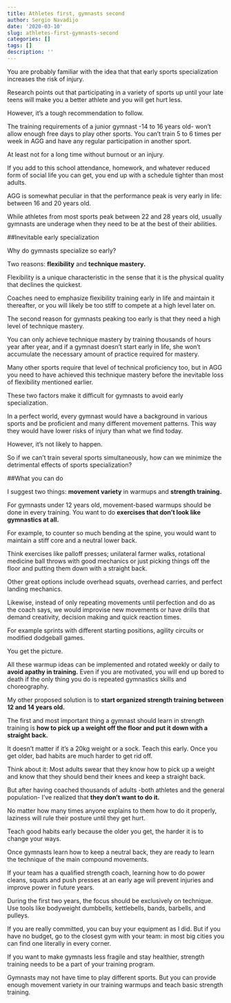 ```yaml
---
title: Athletes first, gymnasts second
author: Sergio Navadijo
date: '2020-03-10'
slug: athletes-first-gymnasts-second
categories: []
tags: []
description: ''
---
```


You are probably familiar with the idea that that early sports specialization increases the risk of injury. 

Research points out that participating in a variety of sports up until your late teens will make you a better athlete and you will get hurt less.

However, it's a tough recommendation to follow.

The training requirements of a junior gymnast -14 to 16 years old- won't allow enough free days to play other sports. You can't train 5 to 6 times per week in AGG and have any regular participation in another sport.

At least not for a long time without burnout or an injury. 

If you add to this school attendance, homework, and whatever reduced form of social life you can get, you end up with a schedule tighter than most adults. 

AGG is somewhat peculiar in that the performance peak is very early in life: between 16 and 20 years old. 

While athletes from most sports peak between 22 and 28 years old, usually gymnasts are underage when they need to be at the best of their abilities. 
 


##Inevitable early specialization

Why do gymnasts specialize so early? 

Two reasons: **flexibility** and **technique mastery.**

Flexibility is a unique characteristic in the sense that it is the physical quality that declines the quickest. 

Coaches need to emphasize flexibility training early in life and maintain it thereafter, or you will likely be too stiff to compete at a high level later on.

The second reason for gymnasts peaking too early is that they need a high level of technique mastery.

You can only achieve technique mastery by training thousands of hours year after year, and if a gymnast doesn't start early in life, she won't accumulate the necessary amount of practice required for mastery. 

Many other sports require that level of technical proficiency too, but in AGG you need to have achieved this technique mastery before the inevitable loss of flexibility mentioned earlier.

These two factors make it difficult for gymnasts to avoid early specialization. 

In a perfect world, every gymnast would have a background in various sports and be proficient and many different movement patterns. This way they would have lower risks of injury than what we find today. 

However, it's not likely to happen.

So if we can't train several sports simultaneously, how can we minimize the detrimental effects of sports specialization?


##What you can do

I suggest two things: **movement variety** in warmups and **strength training.**

For gymnasts under 12 years old, movement-based warmups should be done in every training. You want to do **exercises that don't look like gymnastics at all.**

For example, to counter so much bending at the spine, you would want to maintain a stiff core and a neutral lower back. 

Think exercises like palloff presses; unilateral farmer walks, rotational medicine ball throws with good mechanics or just picking things off the floor and putting them down with a straight back.

Other great options include overhead squats, overhead carries, and perfect landing mechanics.

Likewise, instead of only repeating movements until perfection and do as the coach says, we would improvise new movements or have drills that demand creativity, decision making and quick reaction times. 

For example sprints with different starting positions, agility circuits or modified dodgeball games.

You get the picture.

All these warmup ideas can be implemented and rotated weekly or daily to **avoid apathy in training.** Even if you are motivated, you will end up bored to death if the only thing you do is repeated gymnastics skills and choreography.

My other proposed solution is to **start organized strength training between 12 and 14 years old.** 

The first and most important thing a gymnast should learn in strength training is **how to pick up a weight off the floor and put it down with a straight back.** 

It doesn't matter if it's a 20kg weight or a sock. Teach this early. 
Once you get older, bad habits are much harder to get rid off. 

Think about it: Most adults swear that they know how to pick up a weight and know that they should bend their knees and keep a straight back. 

But after having coached thousands of adults -both athletes and the general population- I've realized that **they don't want to do it.** 

No matter how many times anyone explains to them how to do it properly, laziness will rule their posture until they get hurt. 

Teach good habits early because the older you get, the harder it is to change your ways.

Once gymnasts learn how to keep a neutral back, they are ready to learn the technique of the main compound movements.

If your team has a qualified strength coach, learning how to do power cleans, squats and push presses at an early age will prevent injuries and improve power in future years. 

During the first two years, the focus should be exclusively on technique. Use tools like bodyweight dumbbells, kettlebells, bands, barbells, and pulleys.

If you are really committed, you can buy your equipment as I did. But if you have no budget, go to the closest gym with your team: in most big cities you can find one literally in every corner. 

If you want to make gymnasts less fragile and stay healthier, strength training needs to be a part of your training program.

Gymnasts may not have time to play different sports. But you can provide enough movement variety in our training warmups and teach basic strength training.